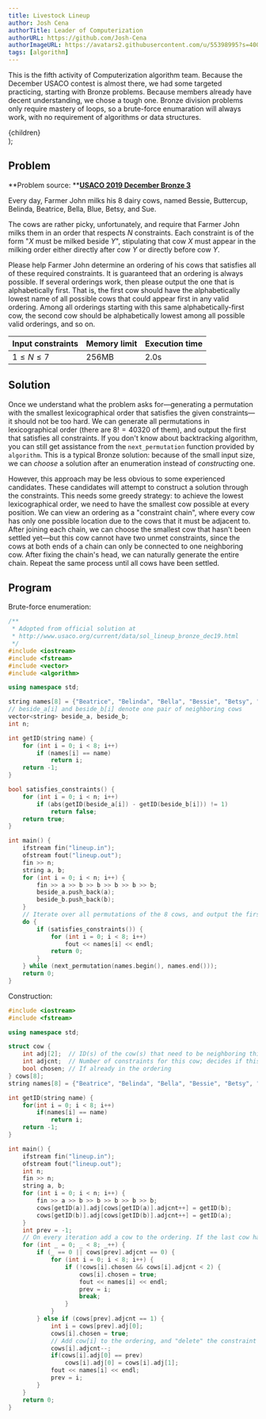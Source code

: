 ```yaml
---
title: Livestock Lineup
author: Josh Cena
authorTitle: Leader of Computerization
authorURL: https://github.com/Josh-Cena
authorImageURL: https://avatars2.githubusercontent.com/u/55398995?s=400&u=88dc0dcb0691877524dd8739db9fde7ed4fa9721&v=4
tags: [algorithm]
---
```


This is the fifth activity of Computerization algorithm team. Because the December USACO contest is almost there, we had some targeted practicing, starting with Bronze problems. Because members already have decent understanding, we chose a tough one. Bronze division problems only require mastery of loops, so a brute-force enumaration will always work, with no requirement of algorithms or data structures.

<!--truncate-->

  <div
    style={{
      backgroundColor: color,
      borderRadius: '10px',
      color: '#fff',
      padding: '1em',
      marginBottom: '1em',
      marginTop: '1em',
    }}
  >
    {children}
  </div>
);

## Problem

<Question color="#1d85c2">

**Problem source: **<a href="http://www.usaco.org/index.php?page=viewproblem2&cpid=965">**USACO 2019 December Bronze 3**</a>

Every day, Farmer John milks his 8 dairy cows, named Bessie, Buttercup, Belinda, Beatrice, Bella, Blue, Betsy, and Sue.

The cows are rather picky, unfortunately, and require that Farmer John milks them in an order that respects $N$ constraints. Each constraint is of the form "$X$ must be milked beside $Y$", stipulating that cow $X$ must appear in the milking order either directly after cow $Y$ or directly before cow $Y$.

Please help Farmer John determine an ordering of his cows that satisfies all of these required constraints. It is guaranteed that an ordering is always possible. If several orderings work, then please output the one that is alphabetically first. That is, the first cow should have the alphabetically lowest name of all possible cows that could appear first in any valid ordering. Among all orderings starting with this same alphabetically-first cow, the second cow should be alphabetically lowest among all possible valid orderings, and so on.

| Input constraints | Memory limit | Execution time |
| ----------------- | ------------ | -------------- |
| $1\le N\le 7$     | 256MB        | 2.0s           |

</Question>

## Solution

Once we understand what the problem asks for—generating a permutation with the smallest lexicographical order that satisfies the given constraints—it should not be too hard. We can generate all permutations in lexicographical order (there are $8!=40320$ of them), and output the first that satisfies all constraints. If you don't know about backtracking algorithm, you can still get assistance from the `next_permutation` function provided by `algorithm`. This is a typical Bronze solution: because of the small input size, we can _choose_ a solution after an enumeration instead of _constructing_ one.

However, this approach may be less obvious to some experienced candidates. These candidates will attempt to construct a solution through the constraints. This needs some greedy strategy: to achieve the lowest lexicographical order, we need to have the smallest cow possible at every position. We can view an ordering as a "constraint chain", where every cow has only one possible location due to the cows that it must be adjacent to. After joining each chain, we can choose the smallest cow that hasn't been settled yet—but this cow cannot have two unmet constraints, since the cows at both ends of a chain can only be connected to one neighboring cow. After fixing the chain's head, we can naturally generate the entire chain. Repeat the same process until all cows have been settled.

## Program

Brute-force enumeration:

```cpp
/**
 * Adopted from official solution at
 * http://www.usaco.org/current/data/sol_lineup_bronze_dec19.html
 */
#include <iostream>
#include <fstream>
#include <vector>
#include <algorithm>

using namespace std;

string names[8] = {"Beatrice", "Belinda", "Bella", "Bessie", "Betsy", "Blue", "Buttercup", "Sue"};
// beside_a[i] and beside_b[i] denote one pair of neighboring cows
vector<string> beside_a, beside_b;
int n;

int getID(string name) {
    for (int i = 0; i < 8; i++)
        if (names[i] == name)
            return i;
    return -1;
}

bool satisfies_constraints() {
    for (int i = 0; i < n; i++)
        if (abs(getID(beside_a[i]) - getID(beside_b[i])) != 1)
            return false;
    return true;
}

int main() {
    ifstream fin("lineup.in");
    ofstream fout("lineup.out");
    fin >> n;
    string a, b;
    for (int i = 0; i < n; i++) {
        fin >> a >> b >> b >> b >> b >> b;
        beside_a.push_back(a);
        beside_b.push_back(b);
    }
    // Iterate over all permutations of the 8 cows, and output the first valid solution
    do {
        if (satisfies_constraints()) {
            for (int i = 0; i < 8; i++)
                fout << names[i] << endl;
            return 0;
        }
    } while (next_permutation(names.begin(), names.end()));
    return 0;
}
```

Construction:

```cpp
#include <iostream>
#include <fstream>

using namespace std;

struct cow {
    int adj[2];  // ID(s) of the cow(s) that need to be neighboring this cow
    int adjcnt;  // Number of constraints for this cow; decides if this cow can be put at the head of a constraint chain.
    bool chosen; // If already in the ordering
} cows[8];
string names[8] = {"Beatrice", "Belinda", "Bella", "Bessie", "Betsy", "Blue", "Buttercup", "Sue"};

int getID(string name) {
    for(int i = 0; i < 8; i++)
        if(names[i] == name)
            return i;
    return -1;
}

int main() {
    ifstream fin("lineup.in");
    ofstream fout("lineup.out");
    int n;
    fin >> n;
    string a, b;
    for (int i = 0; i < n; i++) {
        fin >> a >> b >> b >> b >> b >> b;
        cows[getID(a)].adj[cows[getID(a)].adjcnt++] = getID(b);
        cows[getID(b)].adj[cows[getID(b)].adjcnt++] = getID(a);
    }
    int prev = -1;
    // On every iteration add a cow to the ordering. If the last cow has no additional constraints, we may choose a new one; otherwise, we need to choose the one that the constraint requires.
    for (int _ = 0; _ < 8; _++) {
        if (_ == 0 || cows[prev].adjcnt == 0) {
            for (int i = 0; i < 8; i++) {
                if (!cows[i].chosen && cows[i].adjcnt < 2) {
                    cows[i].chosen = true;
                    fout << names[i] << endl;
                    prev = i;
                    break;
                }
            }
        } else if (cows[prev].adjcnt == 1) {
            int i = cows[prev].adj[0];
            cows[i].chosen = true;
            // Add cow[i] to the ordering, and "delete" the constraint already satisfied
            cows[i].adjcnt--;
            if(cows[i].adj[0] == prev)
                cows[i].adj[0] = cows[i].adj[1];
            fout << names[i] << endl;
            prev = i;
        }
    }
    return 0;
}
```

